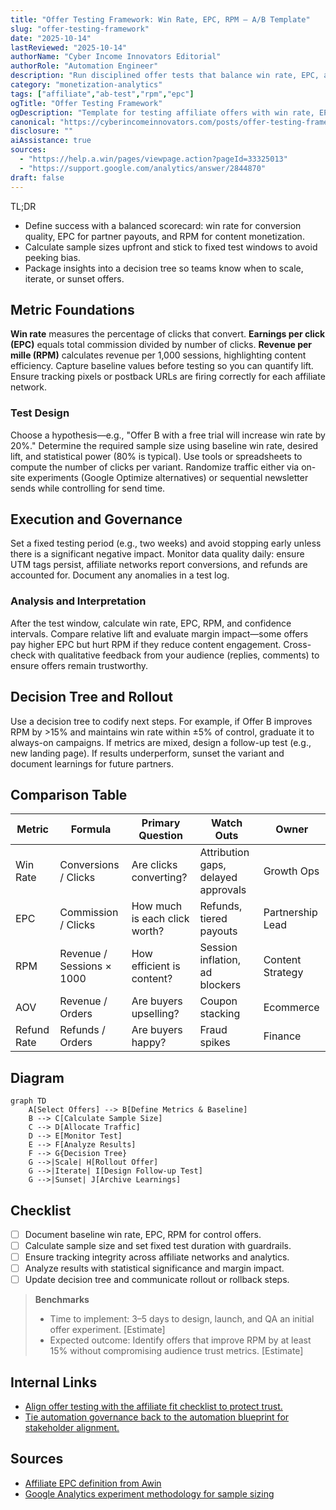 ```yaml
---
title: "Offer Testing Framework: Win Rate, EPC, RPM — A/B Template"
slug: "offer-testing-framework"
date: "2025-10-14"
lastReviewed: "2025-10-14"
authorName: "Cyber Income Innovators Editorial"
authorRole: "Automation Engineer"
description: "Run disciplined offer tests that balance win rate, EPC, and RPM so creator monetization stays trustworthy and scalable."
category: "monetization-analytics"
tags: ["affiliate","ab-test","rpm","epc"]
ogTitle: "Offer Testing Framework"
ogDescription: "Template for testing affiliate offers with win rate, EPC, and RPM metrics."
canonical: "https://cyberincomeinnovators.com/posts/offer-testing-framework"
disclosure: ""
aiAssistance: true
sources:
  - "https://help.a.win/pages/viewpage.action?pageId=33325013"
  - "https://support.google.com/analytics/answer/2844870"
draft: false
---
```


TL;DR
- Define success with a balanced scorecard: win rate for conversion quality, EPC for partner payouts, and RPM for content monetization.
- Calculate sample sizes upfront and stick to fixed test windows to avoid peeking bias.
- Package insights into a decision tree so teams know when to scale, iterate, or sunset offers.

## Metric Foundations
**Win rate** measures the percentage of clicks that convert. **Earnings per click (EPC)** equals total commission divided by number of clicks. **Revenue per mille (RPM)** calculates revenue per 1,000 sessions, highlighting content efficiency. Capture baseline values before testing so you can quantify lift. Ensure tracking pixels or postback URLs are firing correctly for each affiliate network.

### Test Design
Choose a hypothesis—e.g., "Offer B with a free trial will increase win rate by 20%." Determine the required sample size using baseline win rate, desired lift, and statistical power (80% is typical). Use tools or spreadsheets to compute the number of clicks per variant. Randomize traffic either via on-site experiments (Google Optimize alternatives) or sequential newsletter sends while controlling for send time.

## Execution and Governance
Set a fixed testing period (e.g., two weeks) and avoid stopping early unless there is a significant negative impact. Monitor data quality daily: ensure UTM tags persist, affiliate networks report conversions, and refunds are accounted for. Document any anomalies in a test log.

### Analysis and Interpretation
After the test window, calculate win rate, EPC, RPM, and confidence intervals. Compare relative lift and evaluate margin impact—some offers pay higher EPC but hurt RPM if they reduce content engagement. Cross-check with qualitative feedback from your audience (replies, comments) to ensure offers remain trustworthy.

## Decision Tree and Rollout
Use a decision tree to codify next steps. For example, if Offer B improves RPM by >15% and maintains win rate within ±5% of control, graduate it to always-on campaigns. If metrics are mixed, design a follow-up test (e.g., new landing page). If results underperform, sunset the variant and document learnings for future partners.

## Comparison Table
| Metric | Formula | Primary Question | Watch Outs | Owner |
| --- | --- | --- | --- | --- |
| Win Rate | Conversions / Clicks | Are clicks converting? | Attribution gaps, delayed approvals | Growth Ops |
| EPC | Commission / Clicks | How much is each click worth? | Refunds, tiered payouts | Partnership Lead |
| RPM | Revenue / Sessions × 1000 | How efficient is content? | Session inflation, ad blockers | Content Strategy |
| AOV | Revenue / Orders | Are buyers upselling? | Coupon stacking | Ecommerce |
| Refund Rate | Refunds / Orders | Are buyers happy? | Fraud spikes | Finance |

## Diagram
```mermaid
graph TD
    A[Select Offers] --> B[Define Metrics & Baseline]
    B --> C[Calculate Sample Size]
    C --> D[Allocate Traffic]
    D --> E[Monitor Test]
    E --> F[Analyze Results]
    F --> G{Decision Tree}
    G -->|Scale| H[Rollout Offer]
    G -->|Iterate| I[Design Follow-up Test]
    G -->|Sunset| J[Archive Learnings]
```

## Checklist
- [ ] Document baseline win rate, EPC, RPM for control offers.
- [ ] Calculate sample size and set fixed test duration with guardrails.
- [ ] Ensure tracking integrity across affiliate networks and analytics.
- [ ] Analyze results with statistical significance and margin impact.
- [ ] Update decision tree and communicate rollout or rollback steps.

> **Benchmarks**
> - Time to implement: 3–5 days to design, launch, and QA an initial offer experiment. [Estimate]
> - Expected outcome: Identify offers that improve RPM by at least 15% without compromising audience trust metrics. [Estimate]

## Internal Links
- [Align offer testing with the affiliate fit checklist to protect trust.](../monetization-analytics/affiliate-offers-that-fit.mdx)
- [Tie automation governance back to the automation blueprint for stakeholder alignment.](../ai-automation-foundations/practical-blueprint-first-win.mdx)

## Sources
- [Affiliate EPC definition from Awin](https://help.a.win/pages/viewpage.action?pageId=33325013)
- [Google Analytics experiment methodology for sample sizing](https://support.google.com/analytics/answer/2844870)
